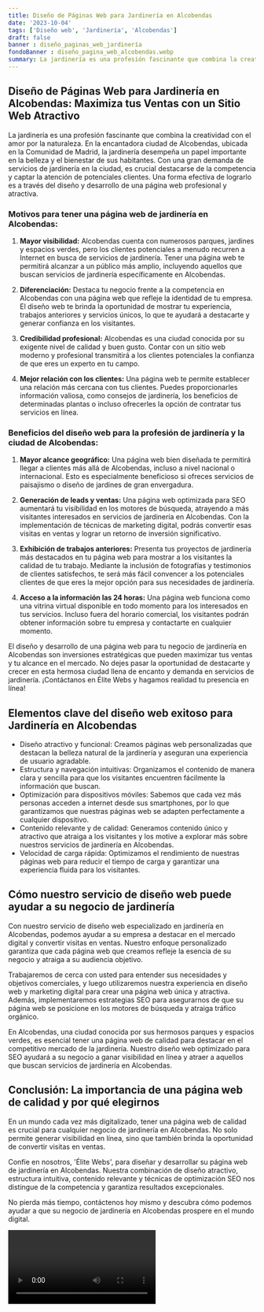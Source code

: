 ```yaml
---
title: Diseño de Páginas Web para Jardinería en Alcobendas
date: '2023-10-04'
tags: ['Diseño web', 'Jardinería', 'Alcobendas']
draft: false
banner : diseño_paginas_web_jardinería
fondoBanner : diseño_pagina_web_alcobendas.webp
summary: La jardinería es una profesión fascinante que combina la creatividad con el amor por la naturaleza. En la encantadora ciudad de Alcobendas, ubicada en la Comunidad de Madrid, la jardinería desempeña un papel importante en la belleza y el bienestar de sus habitantes. Con una gran demanda de servicios de jardinería en la ciudad, es crucial destacarse de la competencia y captar la atención de potenciales clientes. Una forma efectiva de lograrlo es a través del diseño y desarrollo de una página web profesional y atractiva.
---
```


## Diseño de Páginas Web para Jardinería en Alcobendas: Maximiza tus Ventas con un Sitio Web Atractivo

La jardinería es una profesión fascinante que combina la creatividad con el amor por la naturaleza. En la encantadora ciudad de Alcobendas, ubicada en la Comunidad de Madrid, la jardinería desempeña un papel importante en la belleza y el bienestar de sus habitantes. Con una gran demanda de servicios de jardinería en la ciudad, es crucial destacarse de la competencia y captar la atención de potenciales clientes. Una forma efectiva de lograrlo es a través del diseño y desarrollo de una página web profesional y atractiva.

### Motivos para tener una página web de jardinería en Alcobendas:

1. **Mayor visibilidad:** Alcobendas cuenta con numerosos parques, jardines y espacios verdes, pero los clientes potenciales a menudo recurren a Internet en busca de servicios de jardinería. Tener una página web te permitirá alcanzar a un público más amplio, incluyendo aquellos que buscan servicios de jardinería específicamente en Alcobendas.

2. **Diferenciación:** Destaca tu negocio frente a la competencia en Alcobendas con una página web que refleje la identidad de tu empresa. El diseño web te brinda la oportunidad de mostrar tu experiencia, trabajos anteriores y servicios únicos, lo que te ayudará a destacarte y generar confianza en los visitantes.

3. **Credibilidad profesional:** Alcobendas es una ciudad conocida por su exigente nivel de calidad y buen gusto. Contar con un sitio web moderno y profesional transmitirá a los clientes potenciales la confianza de que eres un experto en tu campo.

4. **Mejor relación con los clientes:** Una página web te permite establecer una relación más cercana con tus clientes. Puedes proporcionarles información valiosa, como consejos de jardinería, los beneficios de determinadas plantas o incluso ofrecerles la opción de contratar tus servicios en línea.

### Beneficios del diseño web para la profesión de jardinería y la ciudad de Alcobendas:

1. **Mayor alcance geográfico:** Una página web bien diseñada te permitirá llegar a clientes más allá de Alcobendas, incluso a nivel nacional o internacional. Esto es especialmente beneficioso si ofreces servicios de paisajismo o diseño de jardines de gran envergadura.

2. **Generación de leads y ventas:** Una página web optimizada para SEO aumentará tu visibilidad en los motores de búsqueda, atrayendo a más visitantes interesados en servicios de jardinería en Alcobendas. Con la implementación de técnicas de marketing digital, podrás convertir esas visitas en ventas y lograr un retorno de inversión significativo.

3. **Exhibición de trabajos anteriores:** Presenta tus proyectos de jardinería más destacados en tu página web para mostrar a los visitantes la calidad de tu trabajo. Mediante la inclusión de fotografías y testimonios de clientes satisfechos, te será más fácil convencer a los potenciales clientes de que eres la mejor opción para sus necesidades de jardinería.

4. **Acceso a la información las 24 horas:** Una página web funciona como una vitrina virtual disponible en todo momento para los interesados en tus servicios. Incluso fuera del horario comercial, los visitantes podrán obtener información sobre tu empresa y contactarte en cualquier momento.

El diseño y desarrollo de una página web para tu negocio de jardinería en Alcobendas son inversiones estratégicas que pueden maximizar tus ventas y tu alcance en el mercado. No dejes pasar la oportunidad de destacarte y crecer en esta hermosa ciudad llena de encanto y demanda en servicios de jardinería. ¡Contáctanos en Élite Webs y hagamos realidad tu presencia en línea!

<GifSeo />

<Cta />

## Elementos clave del diseño web exitoso para Jardinería en Alcobendas

- Diseño atractivo y funcional: Creamos páginas web personalizadas que destacan la belleza natural de la jardinería y aseguran una experiencia de usuario agradable.
- Estructura y navegación intuitivas: Organizamos el contenido de manera clara y sencilla para que los visitantes encuentren fácilmente la información que buscan.
- Optimización para dispositivos móviles: Sabemos que cada vez más personas acceden a internet desde sus smartphones, por lo que garantizamos que nuestras páginas web se adapten perfectamente a cualquier dispositivo.
- Contenido relevante y de calidad: Generamos contenido único y atractivo que atraiga a los visitantes y los motive a explorar más sobre nuestros servicios de jardinería en Alcobendas.
- Velocidad de carga rápida: Optimizamos el rendimiento de nuestras páginas web para reducir el tiempo de carga y garantizar una experiencia fluida para los visitantes.

## Cómo nuestro servicio de diseño web puede ayudar a su negocio de jardinería

Con nuestro servicio de diseño web especializado en jardinería en Alcobendas, podemos ayudar a su empresa a destacar en el mercado digital y convertir visitas en ventas. Nuestro enfoque personalizado garantiza que cada página web que creamos refleje la esencia de su negocio y atraiga a su audiencia objetivo.

Trabajaremos de cerca con usted para entender sus necesidades y objetivos comerciales, y luego utilizaremos nuestra experiencia en diseño web y marketing digital para crear una página web única y atractiva. Además, implementaremos estrategias SEO para asegurarnos de que su página web se posicione en los motores de búsqueda y atraiga tráfico orgánico.

En Alcobendas, una ciudad conocida por sus hermosos parques y espacios verdes, es esencial tener una página web de calidad para destacar en el competitivo mercado de la jardinería. Nuestro diseño web optimizado para SEO ayudará a su negocio a ganar visibilidad en línea y atraer a aquellos que buscan servicios de jardinería en Alcobendas.

## Conclusión: La importancia de una página web de calidad y por qué elegirnos

En un mundo cada vez más digitalizado, tener una página web de calidad es crucial para cualquier negocio de jardinería en Alcobendas. No solo permite generar visibilidad en línea, sino que también brinda la oportunidad de convertir visitas en ventas.

Confíe en nosotros, 'Élite Webs', para diseñar y desarrollar su página web de jardinería en Alcobendas. Nuestra combinación de diseño atractivo, estructura intuitiva, contenido relevante y técnicas de optimización SEO nos distingue de la competencia y garantiza resultados excepcionales.

No pierda más tiempo, contáctenos hoy mismo y descubra cómo podemos ayudar a que su negocio de jardinería en Alcobendas prospere en el mundo digital.

<Video />

<CtaBot job='Jardinería' city='Alcobendas'/>

<Gmaps query='Alcobendas+españa+maps' />